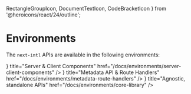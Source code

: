   RectangleGroupIcon,
  DocumentTextIcon,
  CodeBracketIcon
} from '@heroicons/react/24/outline';

# Environments

The `next-intl` APIs are available in the following environments:

<div className="mt-8 flex flex-col gap-4 md:w-2/3">
  <Card
    arrow
    icon={<RectangleGroupIcon />}
    title="Server & Client Components"
    href="/docs/environments/server-client-components"
  />
  <Card
    arrow
    icon={<DocumentTextIcon />}
    title="Metadata API & Route Handlers"
    href="/docs/environments/metadata-route-handlers"
  />
  <Card
    arrow
    icon={<CodeBracketIcon />}
    title="Agnostic, standalone APIs"
    href="/docs/environments/core-library"
  />
</div>
